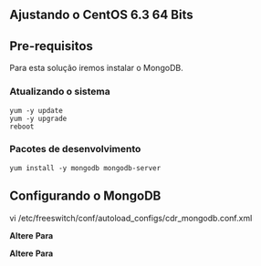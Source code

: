 == Ajustando o CentOS 6.3 64 Bits ==
== Pre-requisitos ==
Para esta solução iremos instalar o MongoDB.
===Atualizando o sistema===
<pre>
yum -y update
yum -y upgrade
reboot
</pre>

=== Pacotes de desenvolvimento ===
<pre>
yum install -y mongodb mongodb-server
</pre>

==Configurando o MongoDB==



vi /etc/freeswitch/conf/autoload_configs/cdr_mongodb.conf.xml


'''Altere''' <param name="log-b-leg" value="false"/>
'''Para''' <param name="log-b-leg" value="true"/>

'''Altere''' <param name="namespace" value="test.cdr"/>
'''Para''' <param name="namespace" value="freeswitch_cdr.cdr"/>
